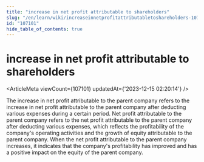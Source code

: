 ```yaml
---
title: "increase in net profit attributable to shareholders"
slug: "/en/learn/wiki/increaseinnetprofitattributabletoshareholders-107101"
id: "107101"
hide_table_of_contents: true
---
```



<Breadcrumbs current="increase in net profit attributable to shareholders" />

# increase in net profit attributable to shareholders

<ArticleMeta viewCount={107101} updatedAt={'2023-12-15 02:20:14'} />
<div className='border-solid border-b border-t-0 my-4 border-[var(--ifm-color-gray-300)]' />

The increase in net profit attributable to the parent company refers to the increase in net profit attributable to the parent company after deducting various expenses during a certain period. Net profit attributable to the parent company refers to the net profit attributable to the parent company after deducting various expenses, which reflects the profitability of the company's operating activities and the growth of equity attributable to the parent company. When the net profit attributable to the parent company increases, it indicates that the company's profitability has improved and has a positive impact on the equity of the parent company.
